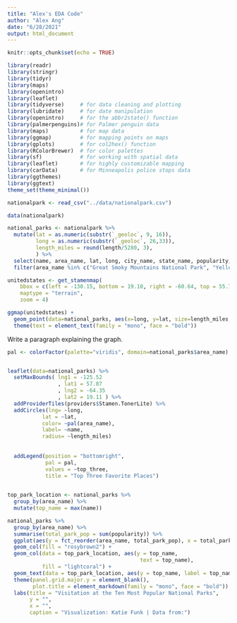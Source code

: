 ```yaml
---
title: "Alex's EDA Code"
author: "Alex Ang"
date: "6/28/2021"
output: html_document
---
```


```r
knitr::opts_chunk$set(echo = TRUE)
```

```r
library(readr)
library(stringr)
library(tidyr)
library(maps)
library(openintro)
library(leaflet)
library(tidyverse)     # for data cleaning and plotting
library(lubridate)     # for date manipulation
library(openintro)     # for the abbr2state() function
library(palmerpenguins)# for Palmer penguin data
library(maps)          # for map data
library(ggmap)         # for mapping points on maps
library(gplots)        # for col2hex() function
library(RColorBrewer)  # for color palettes
library(sf)            # for working with spatial data
library(leaflet)       # for highly customizable mapping
library(carData)       # for Minneapolis police stops data
library(ggthemes)   
library(ggtext)
theme_set(theme_minimal())
```

```r
nationalpark <- read_csv("../data/nationalpark.csv")

data(nationalpark)
```

```r
national_parks <- nationalpark %>%
  mutate(lat = as.numeric(substr(`_geoloc`, 9, 16)), 
         long = as.numeric(substr(`_geoloc`, 26,33)), 
         length_miles = round(length/5280, 3), 
         ) %>%
  select(name, area_name, lat, long, city_name, state_name, popularity, length_miles, elevation_gain, difficulty_rating, route_type, visitor_usage, avg_rating, num_reviews, features, activities) %>%
  filter(area_name %in% c("Great Smoky Mountains National Park", "Yellowstone National Park", "Zion National Park", "Rocky Mountain National Park", "Grand Teton National Park", "Grand Canyon National Park", "Cuyahoga Valley National Park", "Acadia National Park", "Olympic National Park", "Joshua Tree National Park"))

unitedstates <- get_stamenmap(
    bbox = c(left = -130.15, bottom = 19.10, right = -60.64, top = 55.77), 
    maptype = "terrain",
    zoom = 4)

ggmap(unitedstates) +
  geom_point(data=national_parks, aes(x=long, y=lat, size=length_miles, color=area_name), alpha=.3) +
  theme(text = element_text(family = "mono", face = "bold"))

```

Write a paragraph explaining the graph. 

```r
pal <- colorFactor(palette="viridis", domain=national_parks$area_name)


leaflet(data=national_parks) %>% 
  setMaxBounds( lng1 = -125.52
                , lat1 = 57.87
                , lng2 = -64.35
                , lat2 = 19.11 ) %>%
  addProviderTiles(providers$Stamen.TonerLite) %>% 
  addCircles(lng= ~long,
           lat = ~lat, 
           color= ~pal(area_name),
           label= ~name,
           radius= ~length_miles) 
  
  
  addLegend(position = "bottomright",
            pal = pal, 
            values = ~top_three,
            title = "Top Three Favorite Places")
 
```
```r
top_park_location <- national_parks %>%
  group_by(area_name) %>%
  mutate(top_name = max(name)) 

national_parks %>%
  group_by(area_name) %>%
  summarise(total_park_pop = sum(popularity)) %>%
  ggplot(aes(y = fct_reorder(area_name, total_park_pop), x = total_park_pop)) +
  geom_col(fill = "rosybrown2") +
  geom_col(data = top_park_location, aes(y = top_name,
                                          text = top_name),
           fill = "lightcoral") +
  geom_text(data = top_park_location, aes(y = top_name, label = top_name), hjust = 0) +
  theme(panel.grid.major.y = element_blank(),
        plot.title = element_markdown(family = "mono", face = "bold")) +
  labs(title = "Visitation at the Ten Most Popular National Parks",
       y = "",
       x = "",
       caption = "Visualization: Katie Funk | Data from:")
```


